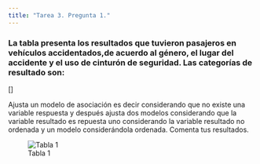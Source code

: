 ```yaml
---
title: "Tarea 3. Pregunta 1."
---
```


### La tabla presenta los resultados que tuvieron pasajeros en vehículos accidentados,de acuerdo al género, el lugar del accidente y el uso de cinturón de seguridad. Las categorías de resultado son:

\[\begin{align*}
1.& \mbox{ No se lastimo.}\\
2.& \mbox{ Lastimado, pero sin necesidad de ser transportado en ambulancia.}\\
3.& \mbox{ Lastimado, transportado por ambulancia, pero no hospitalizado.}\\
4.& \mbox{ Lastimado, hospitalizado, pero sobrevivió.}\\
5.& \mbox{ Muerto.}
\end{align*}\]

Ajusta un modelo de asociación es decir considerando que no existe una variable respuesta y después ajusta dos modelos considerando que la variable resultado es repuesta uno considerando la variable resultado no ordenada y un modelo considerándola ordenada. Comenta tus resultados.

![Tabla 1](T3P1Tabla1.jpg)
